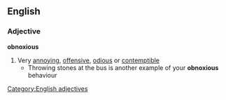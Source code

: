 ==English==
===Adjective===
'''obnoxious'''
#Very [[annoying]], [[offensive]], [[odious]] or [[contemptible]]
#* Throwing stones at the bus is another example of your '''obnoxious''' behaviour
[[Category:English adjectives]]